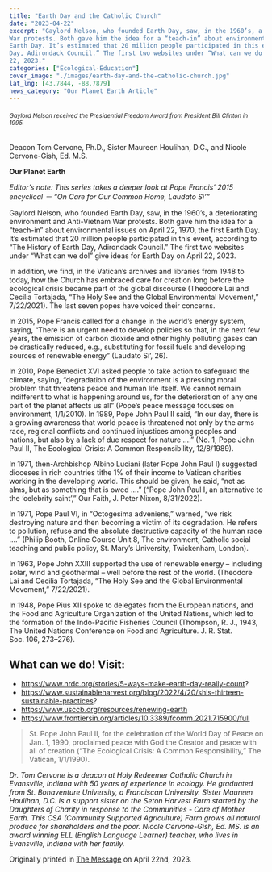 ```yaml
---
title: "Earth Day and the Catholic Church"
date: "2023-04-22"
excerpt: "Gaylord Nelson, who founded Earth Day, saw, in the 1960’s, a deteriorating environment and Anti-Vietnam
War protests. Both gave him the idea for a “teach-in” about environmental issues on April 22, 1970, the first
Earth Day. It’s estimated that 20 million people participated in this event, according to “The History of Earth
Day, Adirondack Council.” The first two websites under “What can we do!” give ideas for Earth Day on April
22, 2023."
categories: ["Ecological-Education"]
cover_image: "./images/earth-day-and-the-catholic-church.jpg"
lat_lng: [43.7844, -88.7879]
news_category: "Our Planet Earth Article"
---
```


###### <sub>Gaylord Nelson received the Presidential Freedom Award from President Bill Clinton in 1995.</sub>

Deacon Tom Cervone, Ph.D., Sister Maureen Houlihan, D.C., and Nicole Cervone-Gish, Ed. M.S.

**Our Planet Earth**

_Editor’s note: This series takes a deeper look at Pope Francis’ 2015 encyclical － “On Care for Our Common
Home, Laudato Si’”_

Gaylord Nelson, who founded Earth Day, saw, in the 1960’s, a deteriorating environment and Anti-Vietnam
War protests. Both gave him the idea for a “teach-in” about environmental issues on April 22, 1970, the first
Earth Day. It’s estimated that 20 million people participated in this event, according to “The History of Earth
Day, Adirondack Council.” The first two websites under “What can we do!” give ideas for Earth Day on April
22, 2023.

In addition, we find, in the Vatican’s archives and libraries from 1948 to today, how the Church has embraced
care for creation long before the ecological crisis became part of the global discourse (Theodore Lai and Cecilia
Tortajada, “The Holy See and the Global Environmental Movement,” 7/22/2021). The last seven popes have
voiced their concerns.

In 2015, Pope Francis called for a change in the world’s energy system, saying, “There is an urgent need to
develop policies so that, in the next few years, the emission of carbon dioxide and other highly polluting gases
can be drastically reduced, e.g., substituting for fossil fuels and developing sources of renewable energy”
(Laudato Si’, 26).

In 2010, Pope Benedict XVI asked people to take action to safeguard the climate, saying, “degradation of the
environment is a pressing moral problem that threatens peace and human life itself. We cannot remain
indifferent to what is happening around us, for the deterioration of any one part of the planet affects us all”
(Pope’s peace message focuses on environment, 1/1/2010).
In 1989, Pope John Paul II said, “In our day, there is a growing awareness that world peace is threatened not
only by the arms race, regional conflicts and continued injustices among peoples and nations, but also by a lack
of due respect for nature ….” (No. 1, Pope John Paul II, The Ecological Crisis: A Common Responsibility,
12/8/1989).

In 1971, then-Archbishop Albino Luciani (later Pope John Paul I) suggested dioceses in rich countries tithe 1%
of their income to Vatican charities working in the developing world. This should be given, he said, “not as
alms, but as something that is owed ....” (“Pope John Paul I, an alternative to the ‘celebrity saint’,” Our Faith, J.
Peter Nixon, 8/31/2022).

In 1971, Pope Paul VI, in “Octogesima adveniens,” warned, “we risk destroying nature and then becoming a
victim of its degradation. He refers to pollution, refuse and the absolute destructive capacity of the human race
.…” (Philip Booth, Online Course Unit 8, The environment, Catholic social teaching and public policy, St.
Mary’s University, Twickenham, London).

In 1963, Pope John XXIII supported the use of renewable energy – including solar, wind and geothermal – well
before the rest of the world. (Theodore Lai and Cecilia Tortajada, “The Holy See and the Global Environmental
Movement,” 7/22/2021).

In 1948, Pope Pius XII spoke to delegates from the European nations, and the Food and Agriculture
Organization of the United Nations, which led to the formation of the Indo-Pacific Fisheries Council
(Thompson, R. J., 1943, The United Nations Conference on Food and Agriculture. J. R. Stat. Soc. 106,
273–276).

## What can we do! Visit:

- https://www.nrdc.org/stories/5-ways-make-earth-day-really-count?
- https://www.sustainableharvest.org/blog/2022/4/20/shis-thirteen-sustainable-practices?
- https://www.usccb.org/resources/renewing-earth
- https://www.frontiersin.org/articles/10.3389/fcomm.2021.715900/full

> St. Pope John Paul II, for the celebration of the World Day of Peace on Jan. 1, 1990, proclaimed peace with
> God the Creator and peace with all of creation (“The Ecological Crisis: A Common Responsibility,” The
> Vatican, 1/1/1990).

_Dr. Tom Cervone is a deacon at Holy Redeemer Catholic Church in Evansville, Indiana with 50 years of
experience in ecology. He graduated from St. Bonaventure University, a Franciscan University. Sister Maureen
Houlihan, D.C. is a support sister on the Seton Harvest Farm started by the Daughters of Charity in response to
the Communities - Care of Mother Earth. This CSA (Community Supported Agriculture) Farm grows all natural
produce for shareholders and the poor. Nicole Cervone-Gish, Ed. MS. is an award winning ELL (English
Language Learner) teacher, who lives in Evansville, Indiana with her family._

Originally printed in [The Message](https://evdiomessage.org/) on April 22nd, 2023.
